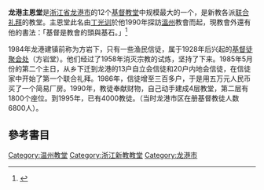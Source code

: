 '''龙港主恩堂'''是[[浙江省|浙江省]][[龙港市|龙港市]]的12个[[基督教堂|基督教堂]]中规模最大的一个，是新教各派[[联合礼拜|联合礼拜]]的教堂。主恩堂此名由[[丁光训|丁光训]]於他1990年探訪[[溫州|溫州]]教會而起，現教會外還有他的書法：「基督是教會的頭與基石。」<ref>{{Cite book|title=Reconstructing Christianity in China: K.H. Ting and the Chinese Church|last=Wickeri|first=Philip|publisher=Orbis Book|year=2015|isbn=|location=New York|pages=}}</ref>

1984年龙港建镇前称为方岩下，只有一些渔民信徒，属于1928年后兴起的[[地方教会|基督徒聚会处]]（方岩堂）。他们经过了1958年消灭宗教的试炼，坚持了下来。1985年5月份的第二个主日，从乡下迁到龙港的13户自立会信徒和20户内地会信徒，在信徒家中开始了第一个联合礼拜。1986年，信徒增至三百多户，于是用五万元人民币买了一个简易厂房。1990年，教徒奉献财物，自己动手建成4层教堂，第二层有1800个座位。到1995年，已有4000教徒。（当时龙港市区在册基督教徒人数6800人）。

== 參考書目 ==
{{Reflist}}{{Portal box|基督教|中国}}{{浙江小作品}}
[[Category:温州教堂|Category:温州教堂]]
[[Category:浙江新教教堂|Category:浙江新教教堂]]
[[Category:龙港市|Category:龙港市]]